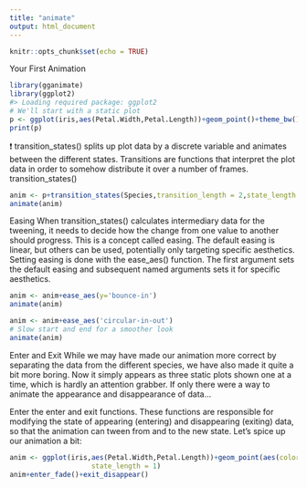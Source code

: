```yaml
---
title: "animate"
output: html_document
---
```


```r
knitr::opts_chunk$set(echo = TRUE)
```
Your First Animation
```r
library(gganimate)
library(ggplot2)
#> Loading required package: ggplot2
# We'll start with a static plot
p <- ggplot(iris,aes(Petal.Width,Petal.Length))+geom_point()+theme_bw()
print(p)
```
❗ transition_states() splits up plot data by a discrete variable and animates between the different states.
Transitions are functions that interpret the plot data in order to somehow distribute it over a number of frames. transition_states()
```r
anim <- p+transition_states(Species,transition_length = 2,state_length = 1)
animate(anim)
```
Easing
When transition_states() calculates intermediary data for the tweening, it needs to decide how the change from one value to another should progress. This is a concept called easing. The default easing is linear, but others can be used, potentially only targeting specific aesthetics. Setting easing is done with the ease_aes() function. The first argument sets the default easing and subsequent named arguments sets it for specific aesthetics.



```r
anim <- anim+ease_aes(y='bounce-in')
animate(anim)
```
```r
anim <- anim+ease_aes('circular-in-out')
# Slow start and end for a smoother look
animate(anim)
```
Enter and Exit
While we may have made our animation more correct by separating the data from the different species, we have also made it quite a bit more boring. Now it simply appears as three static plots shown one at a time, which is hardly an attention grabber. If only there were a way to animate the appearance and disappearance of data…

Enter the enter and exit functions. These functions are responsible for modifying the state of appearing (entering) and disappearing (exiting) data, so that the animation can tween from and to the new state. Let’s spice up our animation a bit:
```r
anim <- ggplot(iris,aes(Petal.Width,Petal.Length))+geom_point(aes(color=Species),size=2)+transition_states(Species,transition_length = 2,
                    state_length = 1)
anim+enter_fade()+exit_disappear()
```

